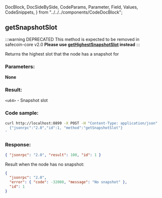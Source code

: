   DocBlock,
  DocSideBySide,
  CodeParams,
  Parameter,
  Field,
  Values,
  CodeSnippets,
} from "../../../components/CodeDocBlock";

<DocBlock>

## getSnapshotSlot

:::warning DEPRECATED
This method is expected to be removed in safecoin-core v2.0
**Please use [getHighestSnapshotSlot](#gethighestsnapshotslot) instead**
:::

Returns the highest slot that the node has a snapshot for

<DocSideBySide>

<CodeParams>

### Parameters:

**None**

### Result:

`<u64>` - Snapshot slot

</CodeParams>

<CodeSnippets>

### Code sample:

```bash
curl http://localhost:8899 -X POST -H "Content-Type: application/json" -d '
  {"jsonrpc":"2.0","id":1, "method":"getSnapshotSlot"}
'
```

### Response:

```json
{ "jsonrpc": "2.0", "result": 100, "id": 1 }
```

Result when the node has no snapshot:

```json
{
  "jsonrpc": "2.0",
  "error": { "code": -32008, "message": "No snapshot" },
  "id": 1
}
```

</CodeSnippets>
</DocSideBySide>
</DocBlock>

